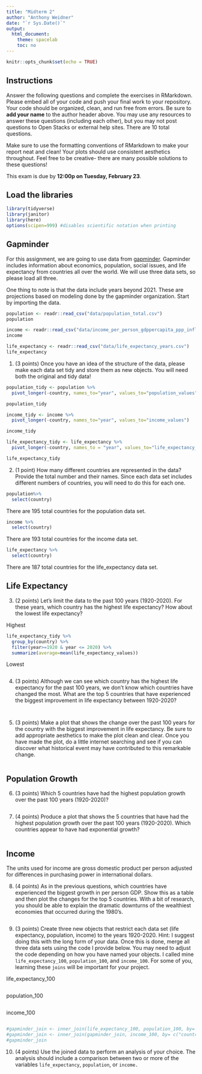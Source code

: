 ```yaml
---
title: "Midterm 2"
author: "Anthony Weidner"
date: "`r Sys.Date()`"
output:
  html_document:
    theme: spacelab
    toc: no
---
```


```r
knitr::opts_chunk$set(echo = TRUE)
```

## Instructions
Answer the following questions and complete the exercises in RMarkdown. Please embed all of your code and push your final work to your repository. Your code should be organized, clean, and run free from errors. Be sure to **add your name** to the author header above. You may use any resources to answer these questions (including each other), but you may not post questions to Open Stacks or external help sites. There are 10 total questions.  

Make sure to use the formatting conventions of RMarkdown to make your report neat and clean! Your plots should use consistent aesthetics throughout. Feel free to be creative- there are many possible solutions to these questions!  

This exam is due by **12:00p on Tuesday, February 23**.  

## Load the libraries
```r
library(tidyverse)
library(janitor)
library(here)
options(scipen=999) #disables scientific notation when printing
```

## Gapminder
For this assignment, we are going to use data from  [gapminder](https://www.gapminder.org/). Gapminder includes information about economics, population, social issues, and life expectancy from countries all over the world. We will use three data sets, so please load all three.  

One thing to note is that the data include years beyond 2021. These are projections based on modeling done by the gapminder organization. Start by importing the data.
```r
population <- readr::read_csv("data/population_total.csv")
population
```

```r
income <- readr::read_csv("data/income_per_person_gdppercapita_ppp_inflation_adjusted.csv")
income
```

```r
life_expectancy <- readr::read_csv("data/life_expectancy_years.csv")
life_expectancy
```

1. (3 points) Once you have an idea of the structure of the data, please make each data set tidy and store them as new objects. You will need both the original and tidy data!
```r
population_tidy <- population %>%
  pivot_longer(-country, names_to="year", values_to="population_values")

population_tidy
```

```r
income_tidy <- income %>%
  pivot_longer(-country, names_to="year", values_to="income_values")

income_tidy
```

```r
life_expectancy_tidy <- life_expectancy %>%
  pivot_longer(-country, names_to = "year", values_to="life_expectancy_values")

life_expectancy_tidy
```

2. (1 point) How many different countries are represented in the data? Provide the total number and their names. Since each data set includes different numbers of countries, you will need to do this for each one.
```r
population%>%
  select(country) 
```

There are 195 total countries for the population data set.

```r
income %>%
  select(country)
```

There are 193 total countries for the income data set.

```r
life_expectancy %>%
  select(country)
```

There are 187 total countries for the life_expectancy data set.

## Life Expectancy  

3. (2 points) Let's limit the data to the past 100 years (1920-2020). For these years, which country has the highest life expectancy? How about the lowest life expectancy?  

Highest
```r
life_expectancy_tidy %>%
  group_by(country) %>%
  filter(year>=1920 & year <= 2020) %>%
  summarize(average=mean(life_expectancy_values))

```

Lowest
```r

```

4. (3 points) Although we can see which country has the highest life expectancy for the past 100 years, we don't know which countries have changed the most. What are the top 5 countries that have experienced the biggest improvement in life expectancy between 1920-2020?
```r

```

```r

```

5. (3 points) Make a plot that shows the change over the past 100 years for the country with the biggest improvement in life expectancy. Be sure to add appropriate aesthetics to make the plot clean and clear. Once you have made the plot, do a little internet searching and see if you can discover what historical event may have contributed to this remarkable change.  

```r

```

## Population Growth
6. (3 points) Which 5 countries have had the highest population growth over the past 100 years (1920-2020)?
```r

```

7. (4 points) Produce a plot that shows the 5 countries that have had the highest population growth over the past 100 years (1920-2020). Which countries appear to have had exponential growth?  
```r

```

## Income
The units used for income are gross domestic product per person adjusted for differences in purchasing power in international dollars.

8. (4 points) As in the previous questions, which countries have experienced the biggest growth in per person GDP. Show this as a table and then plot the changes for the top 5 countries. With a bit of research, you should be able to explain the dramatic downturns of the wealthiest economies that occurred during the 1980's.
```r

```

9. (3 points) Create three new objects that restrict each data set (life expectancy, population, income) to the years 1920-2020. Hint: I suggest doing this with the long form of your data. Once this is done, merge all three data sets using the code I provide below. You may need to adjust the code depending on how you have named your objects. I called mine `life_expectancy_100`, `population_100`, and `income_100`. For some of you, learning these `joins` will be important for your project.  

life_expectancy_100
```r

```

population_100
```r

```

income_100
```r

```

```r
#gapminder_join <- inner_join(life_expectancy_100, population_100, by= c("country", "year"))
#gapminder_join <- inner_join(gapminder_join, income_100, by= c("country", "year"))
#gapminder_join
```

10. (4 points) Use the joined data to perform an analysis of your choice. The analysis should include a comparison between two or more of the variables `life_expectancy`, `population`, or `income.`
```r

```